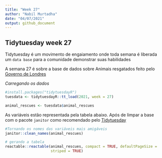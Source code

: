 ```yaml
---
title: "Week 27"
author: "Nabil Murtadha"
date: "04/07/2021"
output: github_document
---
```


## Tidytuesday week 27

Tidytuesday é um movimento de engaiamento onde toda semana é liberada um `data base` para a comunidade demonstrar suas habilidades

A semana 27 é sobre a base de dados sobre Animais resgatados feito pelo [Governo de Londres](URL(https://data.london.gov.uk/dataset/animal-rescue-incidents-attended-by-lfb))

*Carregando os dados*
```r
#install.packages("tidytuesdayR")
tuesdata <- tidytuesdayR::tt_load(2021, week = 27)

animal_rescues <- tuesdata$animal_rescues

```

As variáveis estão representada pela tabela abaixo. Após de limpar a base com o pacote `janitor` como recomendado pelo [Tidytuesday](URL(https://github.com/rfordatascience/tidytuesday/blob/master/data/2021/2021-06-29/readme.md)) 
```r
#Tornando os nomes das variáveis mais amigáveis
janitor::clean_names(animal_rescues)
```

```r
# gerando a tabela
reactable::reactable(animal_rescues, compact = TRUE, defaultPageSize = 4,
                     striped = TRUE)
```



